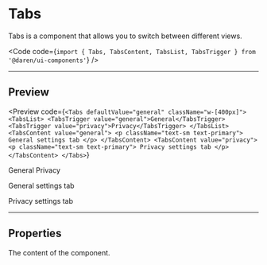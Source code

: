 
# Tabs

Tabs is a component that allows you to switch between different views.

<Code
  code={`import { Tabs, TabsContent, TabsList, TabsTrigger } from '@daren/ui-components'`}
/>

---

## Preview

<Preview
  code={`<Tabs defaultValue="general" className="w-[400px]">
  <TabsList>
    <TabsTrigger value="general">General</TabsTrigger>
    <TabsTrigger value="privacy">Privacy</TabsTrigger>
  </TabsList>
  <TabsContent value="general">
    <p className="text-sm text-primary">
      General settings tab
    </p>
  </TabsContent>
  <TabsContent value="privacy">
    <p className="text-sm text-primary">
      Privacy settings tab
    </p>
  </TabsContent>
</Tabs>`}
>
  <div className="p-8">
    <Tabs defaultValue="general" className="w-[400px]">
      <TabsList>
        <TabsTrigger value="general">General</TabsTrigger>
        <TabsTrigger value="privacy">Privacy</TabsTrigger>
      </TabsList>
      <TabsContent value="general">
        <p className="text-sm text-primary">General settings tab</p>
      </TabsContent>
      <TabsContent value="privacy">
        <p className="text-sm text-primary">Privacy settings tab</p>
      </TabsContent>
    </Tabs>
  </div>
</Preview>

---

## Properties

<Properties>
  <Property
    name="children"
    type="[React.ReactNode, Tabs, TabsContent, TabsList, TabsTrigger]"
    required
  >
    The content of the component.
  </Property>
</Properties>
